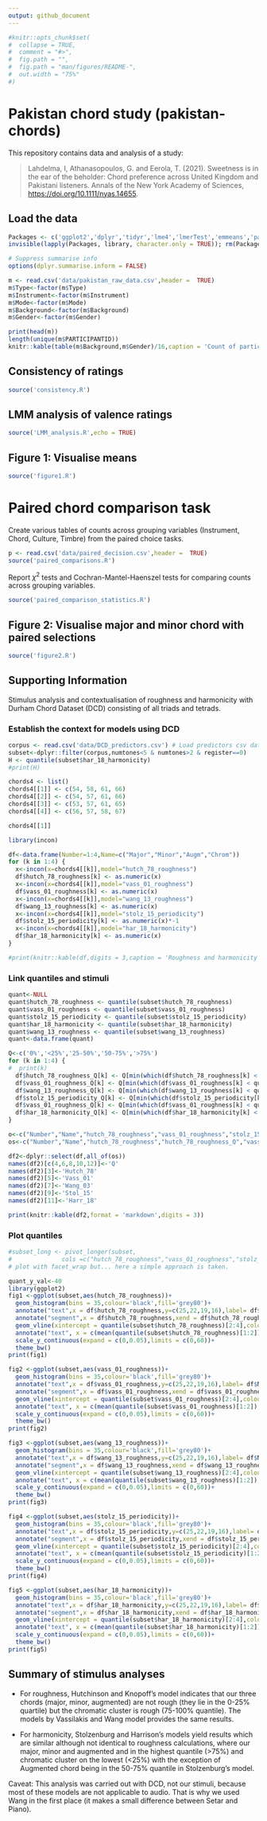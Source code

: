 ```yaml
---
output: github_document
---
```


<!-- README.md is generated from README.Rmd. Please edit that file -->

```r
#knitr::opts_chunk$set(
#  collapse = TRUE,
#  comment = "#>",
#  fig.path = "",
#  fig.path = "man/figures/README-",
#  out.width = "75%"
#)
```

# Pakistan chord study (pakistan-chords)

<!-- badges: start -->
<!-- badges: end -->

This repository contains data and analysis of  a study:

>Lahdelma, I, Athanasopoulos, G. and Eerola, T. (2021). Sweetness is in the ear of the beholder: Chord preference across United Kingdom and Pakistani listeners. Annals of the New York Academy of Sciences, [https://doi.org/10.1111/nyas.14655](https://doi.org/10.1111/nyas.14655).

## Load the data

```r
Packages <- c('ggplot2','dplyr','tidyr','lme4','lmerTest','emmeans','pander','MASS')
invisible(lapply(Packages, library, character.only = TRUE)); rm(Packages)

# Suppress summarise info
options(dplyr.summarise.inform = FALSE)

m <- read.csv('data/pakistan_raw_data.csv',header =  TRUE)
m$Type<-factor(m$Type)
m$Instrument<-factor(m$Instrument)
m$Mode<-factor(m$Mode)
m$Background<-factor(m$Background)
m$Gender<-factor(m$Gender)

print(head(m))
length(unique(m$PARTICIPANTID))
knitr::kable(table(m$Background,m$Gender)/16,caption = 'Count of participants per Gender and Region.')
```

## Consistency of ratings

```r
source('consistency.R')
```

## LMM analysis of valence ratings

```r
source('LMM_analysis.R',echo = TRUE)
```

## Figure 1: Visualise means

```r
source('figure1.R')
```

# Paired chord comparison task

Create various tables of counts across grouping variables (Instrument, Chord, Culture, Timbre) from the paired choice tasks.

```r
p <- read.csv('data/paired_decision.csv',header =  TRUE)
source('paired_comparisons.R')
```

Report $\chi^2$ tests and Cochran-Mantel-Haenszel tests for comparing counts across grouping variables.

```r
source('paired_comparison_statistics.R')
```

## Figure 2: Visualise major and minor chord with paired selections

```r
source('figure2.R') 
```

## Supporting Information

Stimulus analysis and contextualisation of roughness and harmonicity with Durham Chord Dataset (DCD) consisting of all triads and tetrads.

### Establish the context for models using DCD

```r
corpus <- read.csv('data/DCD_predictors.csv') # Load predictors csv data
subset<-dplyr::filter(corpus,numtones<5 & numtones>2 & register==0)
H <- quantile(subset$har_18_harmonicity)
#print(H)

chords4 <- list()
chords4[[1]] <- c(54, 58, 61, 66)
chords4[[2]] <- c(54, 57, 61, 66)
chords4[[3]] <- c(53, 57, 61, 65)
chords4[[4]] <- c(56, 57, 58, 67)

chords4[[1]]

library(incon)

df<-data.frame(Number=1:4,Name=c("Major","Minor","Augm","Chrom"))
for (k in 1:4) {
  x<-incon(x=chords4[[k]],model="hutch_78_roughness")
  df$hutch_78_roughness[k] <- as.numeric(x)
  x<-incon(x=chords4[[k]],model="vass_01_roughness")
  df$vass_01_roughness[k] <- as.numeric(x)
  x<-incon(x=chords4[[k]],model="wang_13_roughness")
  df$wang_13_roughness[k] <- as.numeric(x)
  x<-incon(x=chords4[[k]],model="stolz_15_periodicity")
  df$stolz_15_periodicity[k] <- as.numeric(x)*-1
  x<-incon(x=chords4[[k]],model="har_18_harmonicity")
  df$har_18_harmonicity[k] <- as.numeric(x)
}

#print(knitr::kable(df,digits = 3,caption = 'Roughness and harmonicity model outputs for stimuli.'))

```

### Link quantiles and stimuli

```r
quant<-NULL
quant$hutch_78_roughness <- quantile(subset$hutch_78_roughness)
quant$vass_01_roughness <- quantile(subset$vass_01_roughness)
quant$stolz_15_periodicity <- quantile(subset$stolz_15_periodicity)
quant$har_18_harmonicity <- quantile(subset$har_18_harmonicity)
quant$wang_13_roughness <- quantile(subset$wang_13_roughness)
quant<-data.frame(quant)

Q<-c('0%','<25%','25-50%','50-75%','>75%')
for (k in 1:4) {
#  print(k)
  df$hutch_78_roughness_Q[k] <- Q[min(which(df$hutch_78_roughness[k] < quant$hutch_78_roughness))]
  df$vass_01_roughness_Q[k] <- Q[min(which(df$vass_01_roughness[k] < quant$vass_01_roughness))]
  df$wang_13_roughness_Q[k] <- Q[min(which(df$wang_13_roughness[k] < quant$wang_13_roughness))]
  df$stolz_15_periodicity_Q[k] <- Q[min(which(df$stolz_15_periodicity[k] < quant$stolz_15_periodicity))]
  df$vass_01_roughness_Q[k] <- Q[min(which(df$vass_01_roughness[k] < quant$vass_01_roughness))]
  df$har_18_harmonicity_Q[k] <- Q[min(which(df$har_18_harmonicity[k] < quant$har_18_harmonicity))]
}

o<-c("Number","Name","hutch_78_roughness","vass_01_roughness","stolz_15_periodicity","har_18_harmonicity","hutch_78_roughness_Q","vass_01_roughness_Q","stolz_15_periodicity_Q","har_18_harmonicity_Q","wang_13_roughness","wang_13_roughness_Q")
os<-c("Number","Name","hutch_78_roughness","hutch_78_roughness_Q","vass_01_roughness","vass_01_roughness_Q","wang_13_roughness","wang_13_roughness_Q","stolz_15_periodicity","stolz_15_periodicity_Q","har_18_harmonicity","har_18_harmonicity_Q")

df2<-dplyr::select(df,all_of(os))
names(df2)[c(4,6,8,10,12)]<-'Q'
names(df2)[3]<-'Hutch_78'
names(df2)[5]<-'Vass_01'
names(df2)[7]<-'Wang_03'
names(df2)[9]<-'Stol_15'
names(df2)[11]<-'Harr_18'

print(knitr::kable(df2,format = 'markdown',digits = 3))
```

### Plot quantiles

```r

#subset_long <- pivot_longer(subset,
#              cols =c("hutch_78_roughness","vass_01_roughness","stolz_15_periodicity","har_18_harmonicity","wang_13_roughness"))
# plot with facet_wrap but... here a simple approach is taken.

quant_y_val<-40
library(ggplot2)
fig1 <-ggplot(subset,aes(hutch_78_roughness))+
  geom_histogram(bins = 35,colour='black',fill='grey80')+
  annotate("text",x = df$hutch_78_roughness,y=c(25,22,19,16),label= df$Name, colour='darkred')+
  annotate("segment",x = df$hutch_78_roughness,xend = df$hutch_78_roughness,y=c(0,0,0,0),yend=c(25,22,19,16),colour='darkred')+
  geom_vline(xintercept = quantile(subset$hutch_78_roughness)[2:4],colour='navyblue',size=1.25,alpha=0.65)+
  annotate("text", x = c(mean(quantile(subset$hutch_78_roughness)[1:2]),mean(quantile(subset$hutch_78_roughness)[2:3]),mean(quantile(subset$hutch_78_roughness)[3:4]),mean(quantile(subset$hutch_78_roughness)[4:5])),y=quant_y_val, colour='navyblue',label = c("<25%","25-50%","50-75%",">75%"), size=3,alpha=0.65)+
  scale_y_continuous(expand = c(0,0.05),limits = c(0,60))+
  theme_bw()
print(fig1)

fig2 <-ggplot(subset,aes(vass_01_roughness))+
  geom_histogram(bins = 35,colour='black',fill='grey80')+
  annotate("text",x = df$vass_01_roughness,y=c(25,22,19,16),label= df$Name, colour='darkred')+
  annotate("segment",x = df$vass_01_roughness,xend = df$vass_01_roughness,y=c(0,0,0,0),yend=c(25,22,19,16),colour='darkred')+
  geom_vline(xintercept = quantile(subset$vass_01_roughness)[2:4],colour='navyblue',size=1.25,alpha=0.65)+
  annotate("text", x = c(mean(quantile(subset$vass_01_roughness)[1:2]),mean(quantile(subset$vass_01_roughness)[2:3]),mean(quantile(subset$vass_01_roughness)[3:4]),mean(quantile(subset$vass_01_roughness)[4:5])),y=quant_y_val, colour='navyblue',label = c("<25%","25-50%","50-75%",">75%"), size=3,alpha=0.65)+
  scale_y_continuous(expand = c(0,0.05),limits = c(0,60))+
  theme_bw()
print(fig2)

fig3 <-ggplot(subset,aes(wang_13_roughness))+
  geom_histogram(bins = 35,colour='black',fill='grey80')+
  annotate("text",x = df$wang_13_roughness,y=c(25,22,19,16),label= df$Name, colour='darkred')+
  annotate("segment",x = df$wang_13_roughness,xend = df$wang_13_roughness,y=c(0,0,0,0),yend=c(25,22,19,16), colour='darkred')+
  geom_vline(xintercept = quantile(subset$wang_13_roughness)[2:4],colour='navyblue',size=1.25,alpha=0.65)+
  annotate("text", x = c(mean(quantile(subset$wang_13_roughness)[1:2]),mean(quantile(subset$wang_13_roughness)[2:3]),mean(quantile(subset$wang_13_roughness)[3:4]),mean(quantile(subset$wang_13_roughness)[4:5])),y=quant_y_val, colour='navyblue',label = c("<25%","25-50%","50-75%",">75%"), size=3,alpha=0.65)+
  scale_y_continuous(expand = c(0,0.05),limits = c(0,60))+
  theme_bw()
print(fig3)

fig4 <-ggplot(subset,aes(stolz_15_periodicity))+
  geom_histogram(bins = 35,colour='black',fill='grey80')+
  annotate("text",x = df$stolz_15_periodicity,y=c(25,22,19,16),label= df$Name, colour='darkred')+
  annotate("segment",x = df$stolz_15_periodicity,xend = df$stolz_15_periodicity,y=c(0,0,0,0),yend=c(25,22,19,16), colour='darkred')+
  geom_vline(xintercept = quantile(subset$stolz_15_periodicity)[2:4],colour='navyblue',size=1.25,alpha=0.65)+
  annotate("text", x = c(mean(quantile(subset$stolz_15_periodicity)[1:2]),mean(quantile(subset$stolz_15_periodicity)[2:3]),mean(quantile(subset$stolz_15_periodicity)[3:4]),mean(quantile(subset$stolz_15_periodicity)[4:5])),y=quant_y_val, colour='navyblue',label = c("<25%","25-50%","50-75%",">75%"), size=3,alpha=0.65)+
  scale_y_continuous(expand = c(0,0.05),limits = c(0,60))+
  theme_bw()
print(fig4)

fig5 <-ggplot(subset,aes(har_18_harmonicity))+
  geom_histogram(bins = 35,colour='black',fill='grey80')+
  annotate("text",x = df$har_18_harmonicity,y=c(25,22,19,16),label= df$Name, colour='darkred')+
  annotate("segment",x = df$har_18_harmonicity,xend = df$har_18_harmonicity,y=c(0,0,0,0),yend=c(25,22,19,16), colour='darkred')+
  geom_vline(xintercept = quantile(subset$har_18_harmonicity)[2:4],colour='navyblue',size=1.25,alpha=0.65)+
  annotate("text", x = c(mean(quantile(subset$har_18_harmonicity)[1:2]),mean(quantile(subset$har_18_harmonicity)[2:3]),mean(quantile(subset$har_18_harmonicity)[3:4]),mean(quantile(subset$har_18_harmonicity)[4:5])),y=quant_y_val, colour='navyblue',label = c("<25%","25-50%","50-75%",">75%"), size=3,alpha=0.65)+
  scale_y_continuous(expand = c(0,0.05),limits = c(0,60))+
  theme_bw()
print(fig5)

```

## Summary of stimulus analyses

* For roughness, Hutchinson and Knopoff's model indicates that our three chords (major, minor, augmented) are not rough (they lie in the 0-25% quartile) but the chromatic cluster is rough (75-100% quantile). The models by Vassilakis and Wang model provides the same results.

* For harmonicity, Stolzenburg and Harrison's models yield results which are similar although not identical to roughness calculations, where our major, minor and augmented and in the highest quantile (>75%) and chromatic cluster on the lowest (<25%) with the exception of Augmented chord being in the 50-75% quantile in Stolzenburg's model. 

Caveat: This analysis was carried out with DCD, not our stimuli, because most of these models are not applicable to audio. That is why we used Wang in the first place (it makes a small difference between Setar and Piano).


